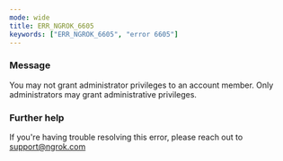 ```yaml
---
mode: wide
title: ERR_NGROK_6605
keywords: ["ERR_NGROK_6605", "error 6605"]
---
```


### Message

You may not grant administrator privileges to an account member. Only administrators may grant administrative privileges.

### Further help

If you're having trouble resolving this error, please reach out to [support@ngrok.com](mailto:support@ngrok.com?subject=Help%20with%20ERR_NGROK_6605)
